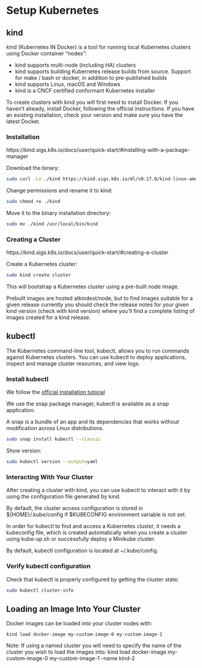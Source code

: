 # Setup Kubernetes


## kind

kind (Kubernetes IN Docker) is a tool for running local Kubernetes clusters using Docker container “nodes”:

- kind supports multi-node (including HA) clusters
- kind supports building Kubernetes release builds from source. Support for make / bash or docker, in addition to pre-published builds
- kind supports Linux, macOS and Windows
- kind is a CNCF certified conformant Kubernetes installer

To create clusters with kind you will first need to install Docker. If you haven't already, install Docker, following the official instructions. If you have an existing installation, check your version and make sure you have the latest Docker.

### Installation


https://kind.sigs.k8s.io/docs/user/quick-start/#installing-with-a-package-manager

Download the binary:


```bash
sudo curl -Lo ./kind https://kind.sigs.k8s.io/dl/v0.17.0/kind-linux-amd64
```

Change permissions and rename it to kind:

```bash
sudo chmod +x ./kind

```

Move it to the binary installation directory:

```bash
sudo mv ./kind /usr/local/bin/kind

```


### Creating a Cluster 


https://kind.sigs.k8s.io/docs/user/quick-start/#creating-a-cluster

Create a Kubernetes cluster: 

```bash
sudo kind create cluster

```

This will bootstrap a Kubernetes cluster using a pre-built node image. 

Prebuilt images are hosted atkindest/node, but to find images suitable for a given release currently you should check the release notes for your given kind version (check with kind version) where you'll find a complete listing of images created for a kind release.


## kubectl


The Kubernetes command-line tool, kubectl, allows you to run commands against Kubernetes clusters. You can use kubectl to deploy applications, inspect and manage cluster resources, and view logs. 


### Install kubectl

We follow the [official installation tutorial](https://kubernetes.io/docs/tasks/tools/install-kubectl-linux/)

We use the snap package manager, kubectl is available as a snap application.

A snap is a bundle of an app and its dependencies that works without modification across Linux distributions.


```bash
sudo snap install kubectl --classic

```

Show version:

```bash
sudo kubectl version --output=yaml

```

### Interacting With Your Cluster


After creating a cluster with kind, you can use kubectl to interact with it by using the configuration file generated by kind.

By default, the cluster access configuration is stored in ${HOME}/.kube/config if $KUBECONFIG environment variable is not set.

In order for kubectl to find and access a Kubernetes cluster, it needs a kubeconfig file, which is created automatically when you create a cluster using kube-up.sh or successfully deploy a Minikube cluster. 

By default, kubectl configuration is located at ~/.kube/config.


### Verify kubectl configuration 

Check that kubectl is properly configured by getting the cluster state:


```bash
sudo kubectl cluster-info

```


## Loading an Image Into Your Cluster 

Docker images can be loaded into your cluster nodes with:

`kind load docker-image my-custom-image-0 my-custom-image-1`

Note: If using a named cluster you will need to specify the name of the cluster you wish to load the images into: kind load docker-image my-custom-image-0 my-custom-image-1 --name kind-2
